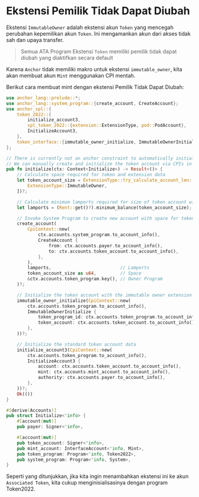 
# Ekstensi Pemilik Tidak Dapat Diubah

Ekstensi `ImmutableOwner` adalah ekstensi akun `Token` yang mencegah perubahan kepemilikan akun `Token`. Ini mengamankan akun dari akses tidak sah dan upaya transfer.

> Semua ATA Program Ekstensi `Token` memiliki pemilik tidak dapat diubah yang diaktifkan secara default

<ArticleSection name="Initializing the Token Account" id="initializing-the-token-account" level="h2" />

Karena `Anchor` tidak memiliki makro untuk ekstensi `immutable_owner`, kita akan membuat akun `Mint` menggunakan CPI mentah.

Berikut cara membuat mint dengan ekstensi Pemilik Tidak Dapat Diubah:

```rust
use anchor_lang::prelude::*;
use anchor_lang::system_program::{create_account, CreateAccount};
use anchor_spl::{
    token_2022::{
        initialize_account3,
        spl_token_2022::{extension::ExtensionType, pod::PodAccount},
        InitializeAccount3,
    },
    token_interface::{immutable_owner_initialize, ImmutableOwnerInitialize, Mint, Token2022},
};

// There is currently not an anchor constraint to automatically initialize the ImmutableOwner extension
// We can manually create and initialize the token account via CPIs in the instruction handler
pub fn initialize(ctx: Context<Initialize>) -> Result<()> {
    // Calculate space required for token and extension data
    let token_account_size = ExtensionType::try_calculate_account_len::<PodAccount>(&[
        ExtensionType::ImmutableOwner,
    ])?;

    // Calculate minimum lamports required for size of token account with extensions
    let lamports = (Rent::get()?).minimum_balance(token_account_size);

    // Invoke System Program to create new account with space for token account and extension data
    create_account(
        CpiContext::new(
            ctx.accounts.system_program.to_account_info(),
            CreateAccount {
                from: ctx.accounts.payer.to_account_info(),
                to: ctx.accounts.token_account.to_account_info(),
            },
        ),
        lamports,                          // Lamports
        token_account_size as u64,         // Space
        &ctx.accounts.token_program.key(), // Owner Program
    )?;

    // Initialize the token account with the immutable owner extension
    immutable_owner_initialize(CpiContext::new(
        ctx.accounts.token_program.to_account_info(),
        ImmutableOwnerInitialize {
            token_program_id: ctx.accounts.token_program.to_account_info(),
            token_account: ctx.accounts.token_account.to_account_info(),
        },
    ))?;

    // Initialize the standard token account data
    initialize_account3(CpiContext::new(
        ctx.accounts.token_program.to_account_info(),
        InitializeAccount3 {
            account: ctx.accounts.token_account.to_account_info(),
            mint: ctx.accounts.mint_account.to_account_info(),
            authority: ctx.accounts.payer.to_account_info(),
        },
    ))?;
    Ok(())
}

#[derive(Accounts)]
pub struct Initialize<'info> {
    #[account(mut)]
    pub payer: Signer<'info>,

    #[account(mut)]
    pub token_account: Signer<'info>,
    pub mint_account: InterfaceAccount<'info, Mint>,
    pub token_program: Program<'info, Token2022>,
    pub system_program: Program<'info, System>,
}
```

Seperti yang ditunjukkan, jika kita ingin menambahkan ekstensi ini ke akun `Associated Token`, kita cukup menginisialisasinya dengan program Token2022.
